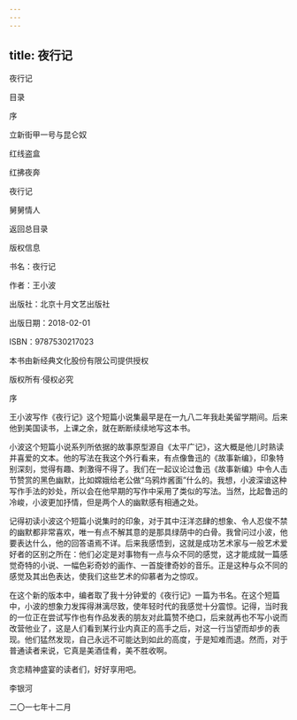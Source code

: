 ```yaml
---
---
---
```

title: 夜行记
---

夜行记

目录

序

立新街甲一号与昆仑奴

红线盗盒

红拂夜奔

夜行记

舅舅情人

返回总目录





版权信息



书名：夜行记

作者：王小波

出版社：北京十月文艺出版社

出版日期：2018-02-01

ISBN：9787530217023

本书由新经典文化股份有限公司提供授权

版权所有·侵权必究





序





王小波写作《夜行记》这个短篇小说集最早是在一九八二年我赴美留学期间。后来他到美国读书，上课之余，就在断断续续地写这本书。

小波这个短篇小说系列所依据的故事原型源自《太平广记》，这大概是他儿时熟读并喜爱的文本。他的写法在我这个外行看来，有点像鲁迅的《故事新编》，印象特别深刻，觉得有趣、刺激得不得了。我们在一起议论过鲁迅《故事新编》中令人击节赞赏的黑色幽默，比如嫦娥给老公做“乌鸦炸酱面”什么的。我想，小波深谙这种写作手法的妙处，所以会在他早期的写作中采用了类似的写法。当然，比起鲁迅的冷峻，小波更加抒情，但是两个人的幽默感有相通之处。

记得初读小波这个短篇小说集时的印象，对于其中汪洋恣肆的想象、令人忍俊不禁的幽默都非常喜欢，唯一有点不解其意的是那具绿荫中的白骨。我曾问过小波，他要表达什么，他的回答语焉不详。后来我感悟到，这就是成功艺术家与一般艺术爱好者的区别之所在：他们必定是对事物有一点与众不同的感觉，这才能成就一篇感觉奇特的小说、一幅色彩奇妙的画作、一首旋律奇妙的音乐。正是这种与众不同的感觉及其出色表达，使我们这些艺术的仰慕者为之惊叹。

在这个新的版本中，编者取了我十分钟爱的《夜行记》一篇为书名。在这个短篇中，小波的想象力发挥得淋漓尽致，使年轻时代的我感觉十分震惊。记得，当时我的一位正在尝试写作也有作品发表的朋友对此篇赞不绝口，后来就再也不写小说而改营他业了，这是人们看到某行业内真正的高手之后，对这一行当望而却步的表现。他们猛然发现，自己永远不可能达到如此的高度，于是知难而退。然而，对于普通读者来说，它真是美酒佳肴，美不胜收啊。

贪恋精神盛宴的读者们，好好享用吧。

李银河

二〇一七年十二月


